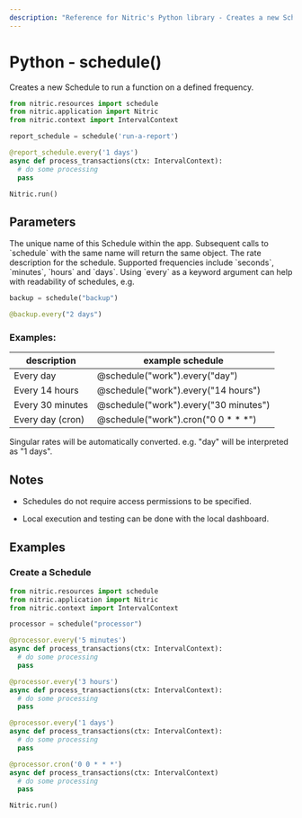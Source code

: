 ```yaml
---
description: "Reference for Nitric's Python library - Creates a new Schedule to run a function on a defined frequency."
---
```


# Python - schedule()

Creates a new Schedule to run a function on a defined frequency.

```python
from nitric.resources import schedule
from nitric.application import Nitric
from nitric.context import IntervalContext

report_schedule = schedule('run-a-report')

@report_schedule.every('1 days')
async def process_transactions(ctx: IntervalContext):
  # do some processing
  pass

Nitric.run()
```

## Parameters

<Properties>
  <Property name="description" required type="string">
    The unique name of this Schedule within the app. Subsequent calls to `schedule` with the same name will return the same object.
  </Property>
  <Property name="every" required type="string">
    The rate description for the schedule. Supported frequencies include `seconds`, `minutes`, `hours` and `days`.
    Using `every` as a keyword argument can help with readability of schedules, e.g.

```python
backup = schedule("backup")

@backup.every("2 days")
```

  </Property>
</Properties>

### Examples:

| description      | example schedule                       |
| ---------------- | -------------------------------------- |
| Every day        | @schedule("work").every("day")         |
| Every 14 hours   | @schedule("work").every("14 hours")    |
| Every 30 minutes | @schedule("work").every("30 minutes")  |
| Every day (cron) | @schedule("work").cron("0 0 \* \* \*") |

<Note>
  Singular rates will be automatically converted. e.g. "day" will be interpreted
  as "1 days".
</Note>

## Notes

- Schedules do not require access permissions to be specified.

- Local execution and testing can be done with the local dashboard.

## Examples

### Create a Schedule

```python
from nitric.resources import schedule
from nitric.application import Nitric
from nitric.context import IntervalContext

processor = schedule("processor")

@processor.every('5 minutes')
async def process_transactions(ctx: IntervalContext):
  # do some processing
  pass

@processor.every('3 hours')
async def process_transactions(ctx: IntervalContext):
  # do some processing
  pass

@processor.every('1 days')
async def process_transactions(ctx: IntervalContext):
  # do some processing
  pass

@processor.cron('0 0 * * *')
async def process_transactions(ctx: IntervalContext)
  # do some processing
  pass

Nitric.run()
```
